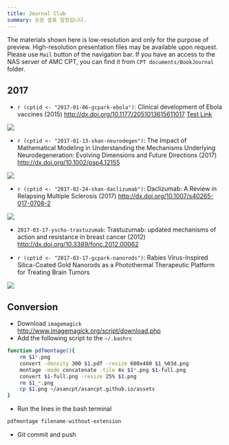 ```yaml
---
title: Journal Club
summary: 논문 발표 일정입니다.
---
```


The materials shown here is low-resolution and only for the purpose of preview. 
High-resolution presentation files may be available upon request. Please use `Mail` button of the navigation bar.
If you have an access to the NAS server of AMC CPT, you can find it from `CPT documents/BookJournal` folder.

## 2017

- `r (cptid <- "2017-01-06-gcpark-ebola")`: Clinical development of Ebola vaccines (2015) <http://dx.doi.org/10.1177/2051013615611017> [Test Link](\\172.21.61.202\cpt documents\Tozer\tozer19.html)

![](/assets/`r paste0(cptid, ".png")`)

- `r (cptid <- "2017-01-13-shan-neurodegen")`: The Impact of Mathematical Modeling in Understanding the Mechanisms Underlying Neurodegeneration: Evolving Dimensions and Future Directions (2017) <http://dx.doi.org/10.1002/psp4.12155>

![](/assets/`r paste0(cptid, ".png")`)

- `r (cptid <- "2017-02-24-shan-daclizumab")`: Daclizumab: A Review in Relapsing Multiple Sclerosis (2017) <http://dx.doi.org/10.1007/s40265-017-0708-2>

![](/assets/`r paste0(cptid, ".png")`)

- `2017-03-17-yscho-trastuzumab`: Trastuzumab: updated mechanisms of action and resistance in breast cancer (2012) <http://dx.doi.org/10.3389/fonc.2012.00062>

- `r (cptid <- "2017-03-17-gcpark-nanorods")`: Rabies Virus-Inspired Silica-Coated Gold Nanorods as a Photothermal Therapeutic Platform for Treating Brain Tumors

![](/assets/`r paste0(cptid, ".png")`)

## Conversion

- Download `imagemagick` <http://www.imagemagick.org/script/download.php>
- Add the following script to the `~/.bashrc`

```bash
function pdfmontage(){
    rm $1*.png
    convert -density 300 $1.pdf -resize 600x480 $1_%03d.png
    montage -mode concatenate -tile 4x $1*.png $1-full.png
    convert $1-full.png -resize 25% $1.png
    rm $1_*.png
    cp $1.png ~/asancpt/asancpt.github.io/assets
}
```

- Run the lines in the bash terminal

```bash
pdfmontage filename-without-extension
```

- Git commit and push
